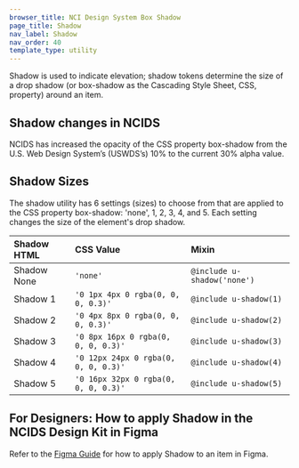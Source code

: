 ```yaml
---
browser_title: NCI Design System Box Shadow
page_title: Shadow
nav_label: Shadow
nav_order: 40
template_type: utility
---
```


Shadow is used to indicate elevation; shadow tokens determine the size of a drop shadow (or box-shadow as the Cascading Style Sheet, CSS, property) around an item.

## Shadow changes in NCIDS

NCIDS has increased the opacity of the CSS property box-shadow from the U.S. Web Design System’s (USWDS’s) 10% to the current 30% alpha value.

## Shadow Sizes

The shadow utility has 6 settings (sizes) to choose from that are applied to the CSS property box-shadow: 'none', 1, 2, 3, 4, and 5. Each setting changes the size of the element's drop shadow.

| Shadow HTML                                    | CSS Value                            | Mixin                       |
| :--------------------------------------------- | :----------------------------------- | :-------------------------- |
| <div className="shadow-none">Shadow None</div> | `'none'`                             | `@include u-shadow('none')` |
| <div className="shadow-1">Shadow 1</div>       | `'0 1px 4px 0 rgba(0, 0, 0, 0.3)'`   | `@include u-shadow(1)`      |
| <div className="shadow-2">Shadow 2</div>       | `'0 4px 8px 0 rgba(0, 0, 0, 0.3)'`   | `@include u-shadow(2)`      |
| <div className="shadow-3">Shadow 3</div>       | `'0 8px 16px 0 rgba(0, 0, 0, 0.3)'`  | `@include u-shadow(3)`      |
| <div className="shadow-4">Shadow 4</div>       | `'0 12px 24px 0 rgba(0, 0, 0, 0.3)'` | `@include u-shadow(4)`      |
| <div className="shadow-5">Shadow 5</div>       | `'0 16px 32px 0 rgba(0, 0, 0, 0.3)'` | `@include u-shadow(5)`      |

## For Designers: How to apply Shadow in the NCIDS Design Kit in Figma

Refer to the [Figma Guide](/get-started/figma-guide) for how to apply Shadow to an item in Figma.

